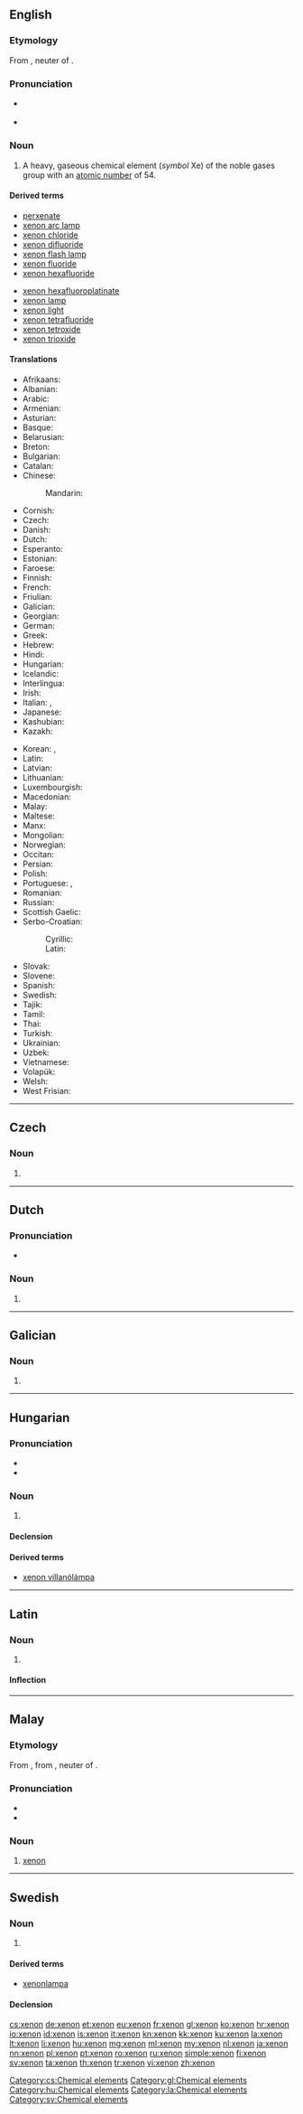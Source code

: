 {{also|Xenon|xénon|xenón}}
==English==

{{elements|Xe|iodine|I|caesium|Cs}}

===Etymology===
From {{etyl|grc|en}} {{term|ξένον|lang=grc}}, neuter of {{term|ξένος|tr=xenos||foreign, strange|lang=grc|sc=polytonic}}.

===Pronunciation===
* {{a|US}} {{IPA|/ˈzinɑn/}}
* {{audio|en-us-xenon.ogg|Audio (US)}}

===Noun===
{{en-noun|-|s}}
{{wikipedia}}

# A heavy, gaseous chemical element (''symbol'' Xe) of the noble gases group with an [[atomic number]] of 54.<!--Encyclopedic info: It naturally occurs in vapors from hot springs and, in trace amounts, in the air-->

====Derived terms====
{{der-top}}
* [[perxenate]]
* [[xenon arc lamp]]
* [[xenon chloride]]
* [[xenon difluoride]]
* [[xenon flash lamp]]
* [[xenon fluoride]]
* [[xenon hexafluoride]]
{{der-mid}}
* [[xenon hexafluoroplatinate]]
* [[xenon lamp]]
* [[xenon light]]
* [[xenon tetrafluoride]]
* [[xenon tetroxide]]
* [[xenon trioxide]]
{{der-bottom}}

====Translations====
{{trans-top|chemical element}}
* Afrikaans: {{t-|af|xenon}}
* Albanian: {{t-|sq|ksenon}}
* Arabic: {{t-|ar|اكسينون|alt=إكسينون|tr=’iksinōn|m}}
* Armenian: {{t-|hy|քսենոն|tr=k’senon}}
* Asturian: {{t-|ast|xenón|m}}
* Basque: {{t-|eu|xenona}}
* Belarusian: {{t-|be|ксэнон|tr=ksenón|m}}
* Breton: {{t-|br|ksenon}}
* Bulgarian: {{t-|bg|ксенон|m|tr=ksenón}}
* Catalan: {{t-|ca|xenó|m}}
* Chinese:
*: Mandarin: {{t|cmn|氙|tr=xiān}}
* Cornish: {{t-|kw|xenon}}
* Czech: {{t+|cs|xenon|m}}
* Danish: {{t-|da|xenon}}
* Dutch: {{t+|nl|xenon|n}}
* Esperanto: {{t-|eo|ksenono}}
* Estonian: {{t-|et|ksenoon}}
* Faroese: {{t-|fo|xenon}}
* Finnish: {{t+|fi|ksenon}}
* French: {{t+|fr|xénon|m}}
* Friulian: {{tø|fur|xenon}}
* Galician: {{t+|gl|xenon|m}}
* Georgian: {{t-|ka|ქსენონი|tr=k‘senoni}}
* German: {{t+|de|Xenon|n}}
* Greek: {{t+|el|ξένο|tr=xéno|n}}
* Hebrew: {{t+|he|קסנון|tr=ksinón}}
* Hindi: {{t-|hi|कोटयाति|tr=kotayaati|sc=Deva}}
* Hungarian: {{t+|hu|xenon}}
* Icelandic: {{t+|is|xenon}}
* Interlingua: {{t-|ia|xenon}}
* Irish: {{t-|ga|xeanón|m}}
* Italian: {{t+|it|xenon|m}}, {{t+|it|xeno|m}}
* Japanese: {{t+|ja|キセノン|tr=kisenon}}
* Kashubian: {{t-|csb|ksenón}}
* Kazakh: {{t-|kk|ксенон|tr=ksenon|sc=Cyrl}}
{{trans-mid}}
* Korean: {{t+|ko|크세논|tr=keusenon}}, {{t-|ko|제논|tr=jenon}}
* Latin: {{t+|la|xenon}}
* Latvian: {{t-|lv|ksenons}}
* Lithuanian: {{t+|lt|ksenonas}}
* Luxembourgish: {{t-|lb|Xenon}}
* Macedonian: {{t-|mk|ксенон|tr=ksenón|m}}
* Malay: {{t-|ms|xenon}}
* Maltese: {{t-|mt|żenon}}
* Manx: {{t-|gv|xenon}}
* Mongolian: {{t-|mn|ксенон|tr=ksenon|sc=Cyrl}}
* Norwegian: {{t-|no|xenon}}
* Occitan: {{t-|oc|xenon|m}}
* Persian: {{t+|fa|زنون|sc=fa-Arab}}
* Polish: {{t+|pl|ksenon|m}}
* Portuguese: {{t+|pt|xenônio|m}} {{qualifier|Brazil}}, {{t+|pt|xenónio|m}} {{qualifier|Portugal}}
* Romanian: {{t+|ro|xenon|n}}
* Russian: {{t+|ru|ксенон|m|tr=ksenón}}
* Scottish Gaelic: {{t-|gd|xeanon}}
* Serbo-Croatian:
*: Cyrillic: {{t-|sh|ксенон|m}}
*: Latin: {{t-|sh|ksenon|m}}
* Slovak: {{t-|sk|xenón}}
* Slovene: {{t+|sl|ksenon}}
* Spanish: {{t+|es|xenón|m}}
* Swedish: {{t+|sv|xenon|n}}
* Tajik: {{t-|tg|ksenon}}
* Tamil: {{t-|ta|செனன்|tr=cenan}}
* Thai: {{t-|th|ซีนอน|tr=sīnon}}
* Turkish: {{t+|tr|ksenon}}
* Ukrainian: {{t-|uk|ксенон|m|tr=ksenón}}
* Uzbek: {{t-|uz|ксенон|tr=ksenon|sc=Cyrl}}
* Vietnamese: {{t+|vi|xenon}}
* Volapük: {{t+|vo|xenonin}}
* Welsh: {{t-|cy|xenon}}
* West Frisian: {{t-|fy|xenon}}
{{trans-bottom}}


----

==Czech==

===Noun===
{{cs-noun|g=m}}

# {{l|en|xenon}}

[[Category:cs:Chemical elements]]

----

==Dutch==
{{wikipedia|lang=nl}}
{{elements|Xe|jodium|I|cesium|Cs|lang=nl}}

===Pronunciation===
* {{audio|Nl-xenon.ogg|Audio}}

===Noun===
{{nl-noun|n|-|-}}

# {{l|en|xenon}}

----

==Galician==
{{wikipedia|lang=gl}}

===Noun===
{{gl-noun|m|-}}

# {{l|en|xenon}}

[[Category:gl:Chemical elements]]

----

==Hungarian==
{{wikipedia|lang=hu}}

===Pronunciation===
* {{IPA|/ˈksɛnon/|lang=hu}}
* {{hyphenation|xe|non}}

===Noun===
{{hu-noun|ok}}

# {{l|en|xenon}}

====Declension====
{{hu-decl-ok|xeno|n}}{{hu-pos-otok|xenon|j|jai}}

====Derived terms====
* [[xenon villanólámpa]]

[[Category:hu:Chemical elements]]

----

==Latin==
{{wikipedia|lang=la}}

===Noun===
{{la-noun|xenon|xeni|xenī|n|second}}

# {{l|en|xenon}}

====Inflection====
{{la-decl-2nd-Greek-N|xen}}

[[Category:la:Chemical elements]]

----

==Malay==
{{wikipedia|lang=ms}}
{{elements|Xe|iodin|I|sesium|Cs|lang=ms}}

===Etymology===
From {{etyl|en|ms}} {{term|xenon|lang=en}}, from {{etyl|grc|ms}} {{term|ξένον|lang=grc}}, neuter of {{term|ξένος|tr=xenos|sc=polytonic|lang=grc}}.

===Pronunciation===
* {{IPA|[zenɔn]|[zinɔn]|lang=ms}}
* {{rhymes|nɔn|ɔn|lang=ms}}

===Noun===
{{head|ms|noun}}

# [[#English|xenon]] {{gloss|chemical element}}

----

==Swedish==
{{wikipedia|lang=sv}}

===Noun===
{{sv-noun|g=n}}

# {{l|en|xenon}}

====Derived terms====
* [[xenonlampa]]

====Declension====
{{sv-noun-unc-irreg-n|2=xenonet}}

[[Category:sv:Chemical elements]]

[[cs:xenon]]
[[de:xenon]]
[[et:xenon]]
[[eu:xenon]]
[[fr:xenon]]
[[gl:xenon]]
[[ko:xenon]]
[[hr:xenon]]
[[io:xenon]]
[[id:xenon]]
[[is:xenon]]
[[it:xenon]]
[[kn:xenon]]
[[kk:xenon]]
[[ku:xenon]]
[[la:xenon]]
[[lt:xenon]]
[[li:xenon]]
[[hu:xenon]]
[[mg:xenon]]
[[ml:xenon]]
[[my:xenon]]
[[nl:xenon]]
[[ja:xenon]]
[[nn:xenon]]
[[pl:xenon]]
[[pt:xenon]]
[[ro:xenon]]
[[ru:xenon]]
[[simple:xenon]]
[[fi:xenon]]
[[sv:xenon]]
[[ta:xenon]]
[[th:xenon]]
[[tr:xenon]]
[[vi:xenon]]
[[zh:xenon]]